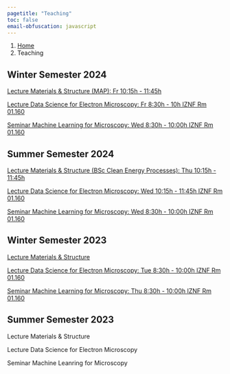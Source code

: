 ```yaml
---
pagetitle: "Teaching"
toc: false
email-obfuscation: javascript
---
```


```{=html}
<nav aria-label="breadcrumb">
  <ol class="breadcrumb">
    <li class="breadcrumb-item"><a href="index.html">Home</a></li>
    <li class="breadcrumb-item active" aria-current="page">Teaching</li>
  </ol>
</nav>
```

## Winter Semester 2024

[Lecture Materials & Structure (MAP): Fr 10:15h - 11:45h](https://www.studon.fau.de/studon)

[Lecture Data Science for Electron Microscopy: Fr 8:30h - 10h IZNF Rm 01.160](https://www.studon.fau.de/campo/)

[Seminar Machine Learning for Microscopy: Wed 8:30h - 10:00h IZNF Rm 01.160](https://www.studon.fau.de/campo/)

## Summer Semester 2024

[Lecture Materials & Structure (BSc Clean Energy Processes): Thu 10:15h - 11:45h](https://www.studon.fau.de/studon/goto.php?target=crs_5609585&client_id=StudOn)

[Lecture Data Science for Electron Microscopy: Wed 10:15h - 11:45h IZNF Rm 01.160](https://www.studon.fau.de/campo/course/421887)

[Seminar Machine Learning for Microscopy: Wed 8:30h - 10:00h IZNF Rm 01.160](https://www.studon.fau.de/campo/course/421847)

## Winter Semester 2023

[Lecture Materials & Structure](https://www.studon.fau.de/crs5223702_join.html)

[Lecture Data Science for Electron Microscopy: Tue 8:30h - 10:00h IZNF Rm 01.160](https://www.studon.fau.de/campo/course/401180)

[Seminar Machine Learning for Microscopy: Thu 8:30h - 10:00h IZNF Rm 01.160](https://www.studon.fau.de/campo/course/401181)

## Summer Semester 2023

Lecture Materials & Structure

Lecture Data Science for Electron Microscopy

Seminar Machine Leanring for Microscopy

